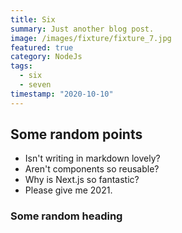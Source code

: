 ```yaml
---
title: Six
summary: Just another blog post.
image: /images/fixture/fixture_7.jpg
featured: true
category: NodeJs
tags: 
  - six
  - seven
timestamp: "2020-10-10"
---
```


## Some random points

- Isn't writing in markdown lovely?
- Aren't components so reusable?
- Why is Next.js so fantastic?
- Please give me 2021.

### Some random heading
